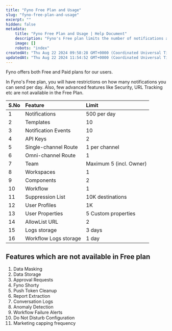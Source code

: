 ```yaml
---
title: "Fyno Free Plan and Usage"
slug: "fyno-free-plan-and-usage"
excerpt: ""
hidden: false
metadata:
    title: "Fyno Free Plan and Usage | Help Document"
    description: "Fyno's Free plan limits the number of notifications and access to advanced features, while the Paid plan offers more comprehensive capabilities. The Free plan includes restrictions on notifications, templates, API keys, and other functionalities, and lacks features like Data Masking, Approval Requests, and Anomaly Detection."
    image: []
    robots: "index"
createdAt: "Thu Aug 22 2024 09:58:28 GMT+0000 (Coordinated Universal Time)"
updatedAt: "Thu Aug 22 2024 11:54:52 GMT+0000 (Coordinated Universal Time)"
---
```


Fyno offers both Free and Paid plans for our users.

In Fyno's Free plan, you will have restrictions on how many notifications you can send per day. Also, few advanced features like Security, URL Tracking etc are not available in the Free Plan.

| S.No | Feature               | Limit                   |
| :--- | :-------------------- | :---------------------- |
| 1    | Notifications         | 500 per day             |
| 2    | Templates             | 10                      |
| 3    | Notification Events   | 10                      |
| 4    | API Keys              | 2                       |
| 5    | Single-channel Route  | 1 per channel           |
| 6    | Omni-channel Route    | 1                       |
| 7    | Team                  | Maximum 5 (incl. Owner) |
| 8    | Workspaces            | 1                       |
| 9    | Components            | 2                       |
| 10   | Workflow              | 1                       |
| 11   | Suppression List      | 10K destinations        |
| 12   | User Profiles         | 1K                      |
| 13   | User Properties       | 5 Custom properties     |
| 14   | AllowList URL         | 2                       |
| 15   | Logs storage          | 3 days                  |
| 16   | Workflow Logs storage | 1 day                   |

## Features which are not available in Free plan

1. Data Masking
2. Data Storage
3. Approval Requests
4. Fyno Shorty
5. Push Token Cleanup
6. Report Extraction
7. Conversation Logs
8. Anomaly Detection
9. Workflow Failure Alerts
10. Do Not Disturb Configuration
11. Marketing capping frequency
